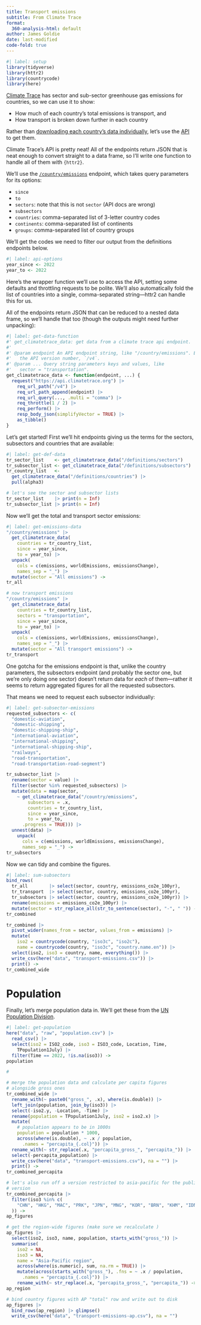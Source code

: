 ```yaml
---
title: Transport emissions
subtitle: From Climate Trace
format:
  360-analysis-html: default
author: James Goldie
date: last-modified
code-fold: true
---
```


```r
#| label: setup
library(tidyverse)
library(httr2)
library(countrycode)
library(here)
```

[Climate Trace](https://climatetrace.org/) has sector and sub-sector greenhouse gas emissions for countries, so we can use it to show:

- How much of each country's total emissions is transport, and
- How transport is broken down further in each country

Rather than [downloading each country's data individually](https://climatetrace.org/data), let's use the [API](https://api.climatetrace.org/v4) to get them. 

Climate Trace's API is pretty neat! All of the endpoints return JSON that is neat enough to convert straight to a data frame, so I'll write one function to handle all of them with `{httr2}`.

We'll use the [`/country/emissions`](https://api.climatetrace.org/v4/swagger/index.html#tag/countries/get/v4/country/emissions) endpoint, which takes query parameters for its options:

- `since`
- `to`
- `sectors`: note that this is not `sector` (API docs are wrong)
- `subsectors`
- `countries`: comma-separated list of 3-letter country codes
- `continents`: comma-separated list of continents
- `groups`: comma-separated list of country groups

We'll get the codes we need to filter our output from the definitions endpoints below.

```r
#| label: api-options
year_since <- 2022
year_to <- 2022
```

Here's the wrapper function we'll use to access the API, setting some defaults and throttling requests to be polite. We'll also automatically fold the list of countries into a single, comma-separated string—httr2 can handle this for us.

All of the endpoints return JSON that can be reduced to a nested data frame, so we'll handle that too (though the outputs might need further unpacking):

```r
#| label: get-data-function
#' get_climatetrace_data: get data from a climate trace api endpoint.
#' 
#' @param endpoint An API endpoint string, like "/country/emissions". Excludes
#'   the API version number, `/v4`.
#' @param ... Query string parameters keys and values, like
#'   sector = "transportation".
get_climatetrace_data <- function(endpoint, ...) {
  request("https://api.climatetrace.org") |>
    req_url_path("/v4") |>
    req_url_path_append(endpoint) |>
    req_url_query(..., .multi = "comma") |>
    req_throttle(1 / 2) |>
    req_perform() |>
    resp_body_json(simplifyVector = TRUE) |>
    as_tibble()
}
```

Let's get started! First we'll hit endpoints giving us the terms for the sectors, subsectors and countries that are available:

```r
#| label: get-def-data
tr_sector_list    <- get_climatetrace_data("/definitions/sectors") 
tr_subsector_list <- get_climatetrace_data("/definitions/subsectors")
tr_country_list   <-
  get_climatetrace_data("/definitions/countries") |>
  pull(alpha3)

# let's see the sector and subsector lists
tr_sector_list    |> print(n = Inf)
tr_subsector_list |> print(n = Inf)
```

Now we'll get the total and transport sector emissions:

```r
#| label: get-emissions-data
"/country/emissions" |>
  get_climatetrace_data(
    countries = tr_country_list,
    since = year_since,
    to = year_to) |>
  unpack(
    cols = c(emissions, worldEmissions, emissionsChange),
    names_sep = "_") |>
  mutate(sector = "All emissions") ->
tr_all

# now transport emissions
"/country/emissions" |>
  get_climatetrace_data(
    countries = tr_country_list,
    sectors = "transportation",
    since = year_since,
    to = year_to) |>
  unpack(
    cols = c(emissions, worldEmissions, emissionsChange),
    names_sep = "_") |>
  mutate(sector = "All transport emissions") ->
tr_transport
```

One gotcha for the emissions endpoint is that, unlike the country parameters, the subsectors endpoint (and probably the sector one, but we're only doing one sector) doesn't return data for _each_ of them—rather it seems to return aggregated figures for all the requested subsectors.

That means we need to request each subsector individually:

```r
#| label: get-subsector-emissions
requested_subsectors <- c(
  "domestic-aviation", 
  "domestic-shipping", 
  "domestic-shipping-ship", 
  "international-aviation", 
  "international-shipping", 
  "international-shipping-ship", 
  "railways", 
  "road-transportation", 
  "road-transportation-road-segment")

tr_subsector_list |>
  rename(sector = value) |>
  filter(sector %in% requested_subsectors) |>
  mutate(data = map(sector,
    ~ get_climatetrace_data("/country/emissions",
        subsectors = .x,
        countries = tr_country_list,
        since = year_since,
        to = year_to,
      .progress = TRUE))) |>
  unnest(data) |>
    unpack(
      cols = c(emissions, worldEmissions, emissionsChange),
      names_sep = "_") ->
tr_subsectors
```

Now we can tidy and combine the figures.

```r
#| label: sum-subsectors
bind_rows(
  tr_all        |> select(sector, country, emissions_co2e_100yr),
  tr_transport  |> select(sector, country, emissions_co2e_100yr),
  tr_subsectors |> select(sector, country, emissions_co2e_100yr)) |>
  rename(emissions = emissions_co2e_100yr) |>
  mutate(sector = str_replace_all(str_to_sentence(sector), "-", " ")) ->
tr_combined

tr_combined |>
  pivot_wider(names_from = sector, values_from = emissions) |>
  mutate(
    iso2 = countrycode(country, "iso3c", "iso2c"),
    name = countrycode(country, "iso3c", "country.name.en")) |>
  select(iso2, iso3 = country, name, everything()) |>
  write_csv(here("data", "transport-emissions.csv")) |>
  print() ->
tr_combined_wide
```

# Population

Finally, let's merge population data in. We'll get these from the [UN Population Division](https://population.un.org).


```r
#| label: get-population
here("data", "raw", "population.csv") |>
  read_csv() |>
  select(iso2 = ISO2_code, iso3 = ISO3_code, Location, Time,
    TPopulation1July) |>
  filter(Time == 2022, !is.na(iso3)) ->
population

# 

# merge the population data and calculate per capita figures
# alongside gross ones
tr_combined_wide |>
  rename_with(~ paste0("gross_", .x), where(is.double)) |>
  left_join(population, join_by(iso3)) |>
  select(-iso2.y, -Location, -Time) |>
  rename(population = TPopulation1July, iso2 = iso2.x) |>
  mutate(
    # population appears to be in 1000s
    population = population * 1000,
    across(where(is.double), ~ .x / population,
      .names = "percapita_{.col}")) |>
  rename_with(~ str_replace(.x, "percapita_gross_", "percapita_")) |>
  select(-percapita_population) |>
  write_csv(here("data", "transport-emissions.csv"), na = "") |>
  print() ->
tr_combined_percapita

# let's also run off a version restricted to asia-pacific for the publication
# version
tr_combined_percapita |>
  filter(iso3 %in% c(
    "CHN", "HKG", "MAC", "PRK", "JPN", "MNG", "KOR", "BRN", "KHM", "IDN", "LAO", "MYS", "MMR", "PHL", "SGP", "THA", "TLS", "VNM", "AFG", "BGD", "BTN", "IND", "IRN", "MDV", "NPL", "PAK", "LKA", "AUS", "CXR", "CCK", "NZL", "NFK"
  )) ->
ap_figures

# get the region-wide figures (make sure we recalculate )
ap_figures |>
  select(iso2, iso3, name, population, starts_with("gross_")) |>
  summarise(
    iso2 = NA,
    iso3 = NA,
    name = "Asia-Pacific region",
    across(where(is.numeric), sum, na.rm = TRUE)) |>
    mutate(across(starts_with("gross_"), .fns = ~ .x / population,
      .names = "percapita_{.col}")) |>
    rename_with(~ str_replace(.x, "percapita_gross_", "percapita_")) ->
ap_region

# bind country figures with AP "total" row and write out to disk
ap_figures |>
  bind_rows(ap_region) |> glimpse()
  write_csv(here("data", "transport-emissions-ap.csv"), na = "")
```